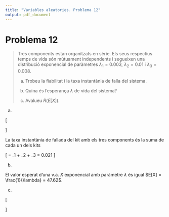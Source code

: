 ```yaml
---
title: "Variables aleatories. Problema 12"
output: pdf_document
---
```


# Problema 12

> Tres components estan organitzats en sèrie. Els seus respectius temps de vida són mútuament independents i  segueixen una distribució exponencial de paràmetres $\lambda_1 = 0.003$, $\lambda_2 = 0.01$ i $\lambda_3 = 0.008$.
>
> a. Trobeu la fiabilitat i la taxa instantània de falla del sistema.
>
> b. Quina és l’esperança $\lambda$ de vida del sistema?
>
> c. Avalueu $R(E[X])$.

a.

\[
\begin{array}{rcl}
F_X(t) = P(X \leq t) &=& 1 - P(X > t) \\
&=& 1 - P(\{X_1 > t\} \cap \{X_2 > t\} \cap \{X_3 > t\}) \\
&=& 1 - P(\{X_1 > t\})P(\{X_2 > t\})P(\{X_3 > t\}) \\
&=& 1 - (1-P(\{X_1 \leq t\}) (1-P(\{X_2 \leq t\}) (1-P(\{X_3 \leq t\}) \\
&=& 1 - (1-F_{Exp(\lambda_1)}(t)) (1-F_{Exp(\lambda_2)}(t)) (1-F_{Exp(\lambda_3)}(t)) \\
&=& 1 - (1-(1-e^{-\lambda_1 t})) (1-(1-e^{-\lambda_2 t})) (1-(1-e^{-\lambda_3 t})) \\
&=& 1 - e^{-(\lambda_1+\lambda_2+\lambda_3)t} = F_{Exp(\lambda_1+\lambda_2+\lambda_3)}(t)
\end{array}
\]

La taxa instantània de fallada del kit amb els tres components és la suma de cada un dels kits

\[
\lambda = \lambda_1 + \lambda_2 + \lambda_3 = 0.021
\]

b.

El valor esperat d'una v.a. $X$ exponencial amb paràmetre $\lambda$ és igual $E[X] = \frac{1}{\lambda} = 47.62$.

c.

\[
\begin{array}{rcl}
R(E[X]) &=& P(X > E[X])\\
&=& 1 - P(X \leq E[X]) \\
&=& 1 - F_{Exp(\lambda)} \\
&=& 1 - (1-e^{-\lambda \frac{1}{\lambda}}) = e^{-1}
\end{array}
\]

